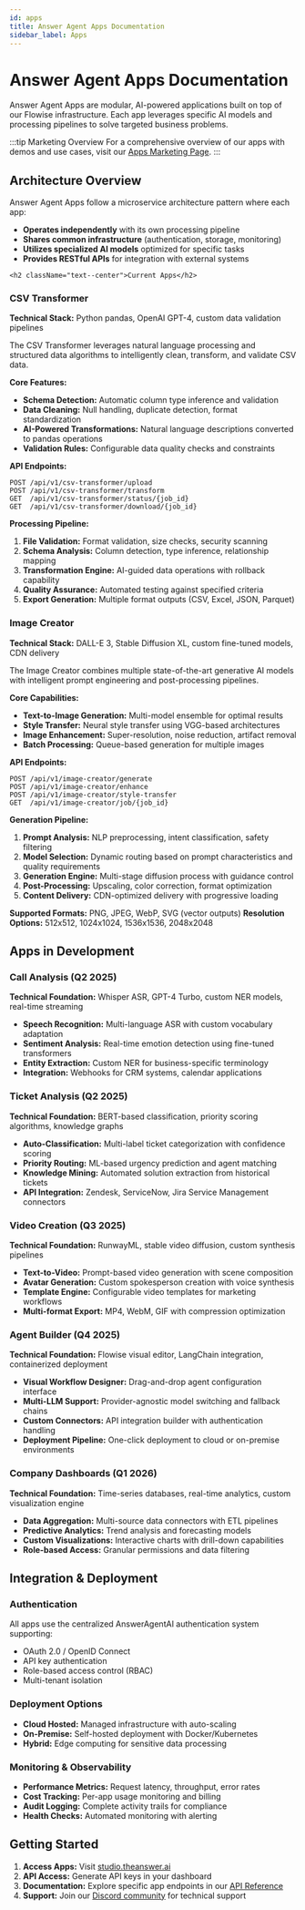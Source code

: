 ```yaml
---
id: apps
title: Answer Agent Apps Documentation
sidebar_label: Apps
---
```



# Answer Agent Apps Documentation

Answer Agent Apps are modular, AI-powered applications built on top of our Flowise infrastructure. Each app leverages specific AI models and processing pipelines to solve targeted business problems.

:::tip Marketing Overview
For a comprehensive overview of our apps with demos and use cases, visit our [Apps Marketing Page](/apps).
:::

## Architecture Overview

Answer Agent Apps follow a microservice architecture pattern where each app:

-   **Operates independently** with its own processing pipeline
-   **Shares common infrastructure** (authentication, storage, monitoring)
-   **Utilizes specialized AI models** optimized for specific tasks
-   **Provides RESTful APIs** for integration with external systems

<div className={clsx(styles.missionSection, styles.appsPageSection)}>
  <div className="container">

    <h2 className="text--center">Current Apps</h2>

### CSV Transformer

**Technical Stack:** Python pandas, OpenAI GPT-4, custom data validation pipelines

The CSV Transformer leverages natural language processing and structured data algorithms to intelligently clean, transform, and validate CSV data.

**Core Features:**

-   **Schema Detection:** Automatic column type inference and validation
-   **Data Cleaning:** Null handling, duplicate detection, format standardization
-   **AI-Powered Transformations:** Natural language descriptions converted to pandas operations
-   **Validation Rules:** Configurable data quality checks and constraints

**API Endpoints:**

```http
POST /api/v1/csv-transformer/upload
POST /api/v1/csv-transformer/transform
GET  /api/v1/csv-transformer/status/{job_id}
GET  /api/v1/csv-transformer/download/{job_id}
```

**Processing Pipeline:**

1. **File Validation:** Format validation, size checks, security scanning
2. **Schema Analysis:** Column detection, type inference, relationship mapping
3. **Transformation Engine:** AI-guided data operations with rollback capability
4. **Quality Assurance:** Automated testing against specified criteria
5. **Export Generation:** Multiple format outputs (CSV, Excel, JSON, Parquet)

### Image Creator

**Technical Stack:** DALL-E 3, Stable Diffusion XL, custom fine-tuned models, CDN delivery

The Image Creator combines multiple state-of-the-art generative AI models with intelligent prompt engineering and post-processing pipelines.

**Core Capabilities:**

-   **Text-to-Image Generation:** Multi-model ensemble for optimal results
-   **Style Transfer:** Neural style transfer using VGG-based architectures
-   **Image Enhancement:** Super-resolution, noise reduction, artifact removal
-   **Batch Processing:** Queue-based generation for multiple images

**API Endpoints:**

```http
POST /api/v1/image-creator/generate
POST /api/v1/image-creator/enhance
POST /api/v1/image-creator/style-transfer
GET  /api/v1/image-creator/job/{job_id}
```

**Generation Pipeline:**

1. **Prompt Analysis:** NLP preprocessing, intent classification, safety filtering
2. **Model Selection:** Dynamic routing based on prompt characteristics and quality requirements
3. **Generation Engine:** Multi-stage diffusion process with guidance control
4. **Post-Processing:** Upscaling, color correction, format optimization
5. **Content Delivery:** CDN-optimized delivery with progressive loading

**Supported Formats:** PNG, JPEG, WebP, SVG (vector outputs)
**Resolution Options:** 512x512, 1024x1024, 1536x1536, 2048x2048

## Apps in Development

### Call Analysis (Q2 2025)

**Technical Foundation:** Whisper ASR, GPT-4 Turbo, custom NER models, real-time streaming

-   **Speech Recognition:** Multi-language ASR with custom vocabulary adaptation
-   **Sentiment Analysis:** Real-time emotion detection using fine-tuned transformers
-   **Entity Extraction:** Custom NER for business-specific terminology
-   **Integration:** Webhooks for CRM systems, calendar applications

### Ticket Analysis (Q2 2025)

**Technical Foundation:** BERT-based classification, priority scoring algorithms, knowledge graphs

-   **Auto-Classification:** Multi-label ticket categorization with confidence scoring
-   **Priority Routing:** ML-based urgency prediction and agent matching
-   **Knowledge Mining:** Automated solution extraction from historical tickets
-   **API Integration:** Zendesk, ServiceNow, Jira Service Management connectors

### Video Creation (Q3 2025)

**Technical Foundation:** RunwayML, stable video diffusion, custom synthesis pipelines

-   **Text-to-Video:** Prompt-based video generation with scene composition
-   **Avatar Generation:** Custom spokesperson creation with voice synthesis
-   **Template Engine:** Configurable video templates for marketing workflows
-   **Multi-format Export:** MP4, WebM, GIF with compression optimization

### Agent Builder (Q4 2025)

**Technical Foundation:** Flowise visual editor, LangChain integration, containerized deployment

-   **Visual Workflow Designer:** Drag-and-drop agent configuration interface
-   **Multi-LLM Support:** Provider-agnostic model switching and fallback chains
-   **Custom Connectors:** API integration builder with authentication handling
-   **Deployment Pipeline:** One-click deployment to cloud or on-premise environments

### Company Dashboards (Q1 2026)

**Technical Foundation:** Time-series databases, real-time analytics, custom visualization engine

-   **Data Aggregation:** Multi-source data connectors with ETL pipelines
-   **Predictive Analytics:** Trend analysis and forecasting models
-   **Custom Visualizations:** Interactive charts with drill-down capabilities
-   **Role-based Access:** Granular permissions and data filtering

## Integration & Deployment

### Authentication

All apps use the centralized AnswerAgentAI authentication system supporting:

-   OAuth 2.0 / OpenID Connect
-   API key authentication
-   Role-based access control (RBAC)
-   Multi-tenant isolation

### Deployment Options

-   **Cloud Hosted:** Managed infrastructure with auto-scaling
-   **On-Premise:** Self-hosted deployment with Docker/Kubernetes
-   **Hybrid:** Edge computing for sensitive data processing

### Monitoring & Observability

-   **Performance Metrics:** Request latency, throughput, error rates
-   **Cost Tracking:** Per-app usage monitoring and billing
-   **Audit Logging:** Complete activity trails for compliance
-   **Health Checks:** Automated monitoring with alerting

## Getting Started

1. **Access Apps:** Visit [studio.theanswer.ai](https://studio.theanswer.ai)
2. **API Access:** Generate API keys in your dashboard
3. **Documentation:** Explore specific app endpoints in our [API Reference](/docs/api)
4. **Support:** Join our [Discord community](https://discord.gg/X54ywt8pzj) for technical support

  </div>
</div>
